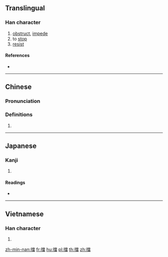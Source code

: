 {{also|挡}}
==Translingual==

===Han character===
{{Han char|rn=64|rad=手|as=13|sn=16|four=59066|canj=QFBW|ids=⿰扌當}}

# [[obstruct]], [[impede]]
# to [[stop]]
# [[resist]]

====References====
* {{Han ref|kx=0458.110|dkj=12802|dj=0807.020|hdz=31968.030|uh=64CB|ud=25803|bh=BED7|bd=48855}}

----

==Chinese==
{{zh-forms|s=挡}}

===Pronunciation===
{{zh-pron
|m=dǎng,dàng
|c=dong2,dong3
|mc=y
|oc=y
|ma=
|cat=v
}}

===Definitions===
{{zh-hanzi}}

# {{rfdef|lang=zh}}

----

==Japanese==

===Kanji===
{{ja-kanji|grade=|rs=手13}}

# {{defn|lang=ja|sort=手13}}

====Readings====
* {{ja-readings|on=[[とう]] (tō)|kun=[[さける]] (sakeru)}}

----

==Vietnamese==

===Han character===
{{vi-hantu|[[đương]], [[đáng]]|rs=手13}}

# {{defn|lang=vi|sort=手13}}

[[zh-min-nan:擋]]
[[fr:擋]]
[[hu:擋]]
[[pl:擋]]
[[th:擋]]
[[zh:擋]]
